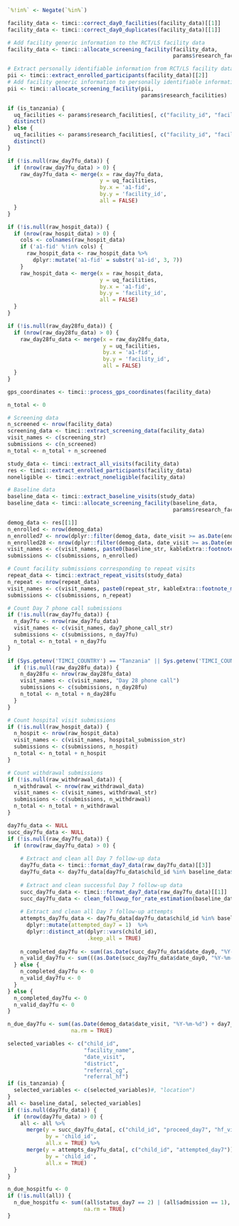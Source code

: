 ```r
`%!in%` <- Negate(`%in%`)
```

```r
facility_data <- timci::correct_day0_facilities(facility_data)[[1]]
facility_data <- timci::correct_day0_duplicates(facility_data)[[1]]
```

```r
# Add facility generic information to the RCT/LS facility data
facility_data <- timci::allocate_screening_facility(facility_data,
                                                    params$research_facilities)

# Extract personally identifiable information from RCT/LS facility data
pii <- timci::extract_enrolled_participants(facility_data)[[2]]
# Add facility generic information to personally identifiable information
pii <- timci::allocate_screening_facility(pii,
                                          params$research_facilities)

if (is_tanzania) {
  uq_facilities <- params$research_facilities[, c("facility_id", "facility_name", "intervention")] %>%
  distinct()
} else {
  uq_facilities <- params$research_facilities[, c("facility_id", "facility_name")] %>%
  distinct()
}
```

```r
if (!is.null(raw_day7fu_data)) {
  if (nrow(raw_day7fu_data) > 0) {
    raw_day7fu_data <- merge(x = raw_day7fu_data,
                             y = uq_facilities,
                             by.x = 'a1-fid',
                             by.y = 'facility_id',
                             all = FALSE)
  }
}
```

```r
if (!is.null(raw_hospit_data)) {
  if (nrow(raw_hospit_data) > 0) {
    cols <- colnames(raw_hospit_data)
    if ('a1-fid' %!in% cols) {
      raw_hospit_data <- raw_hospit_data %>%
        dplyr::mutate('a1-fid' = substr('a1-id', 3, 7))
    }
    raw_hospit_data <- merge(x = raw_hospit_data,
                             y = uq_facilities,
                             by.x = 'a1-fid',
                             by.y = 'facility_id',
                             all = FALSE)
  }
}
```

```r
if (!is.null(raw_day28fu_data)) {
  if (nrow(raw_day28fu_data) > 0) {
    raw_day28fu_data <- merge(x = raw_day28fu_data,
                              y = uq_facilities,
                              by.x = 'a1-fid',
                              by.y = 'facility_id',
                              all = FALSE)
  }
}
```

```r
gps_coordinates <- timci::process_gps_coordinates(facility_data)
```

```r
n_total <- 0

# Screening data
n_screened <- nrow(facility_data)
screening_data <- timci::extract_screening_data(facility_data)
visit_names <- c(screening_str)
submissions <- c(n_screened)
n_total <- n_total + n_screened

study_data <- timci::extract_all_visits(facility_data)
res <- timci::extract_enrolled_participants(facility_data)
noneligible <- timci::extract_noneligible(facility_data)

# Baseline data
baseline_data <- timci::extract_baseline_visits(study_data)
baseline_data <- timci::allocate_screening_facility(baseline_data,
                                                    params$research_facilities)

demog_data <- res[[1]]
n_enrolled <- nrow(demog_data)
n_enrolled7 <- nrow(dplyr::filter(demog_data, date_visit >= as.Date(end_date - 6)))
n_enrolled28 <- nrow(dplyr::filter(demog_data, date_visit >= as.Date(end_date - 27)))
visit_names <- c(visit_names, paste0(baseline_str, kableExtra::footnote_marker_number(1)))
submissions <- c(submissions, n_enrolled)

# Count facility submissions corresponding to repeat visits
repeat_data <- timci::extract_repeat_visits(study_data)
n_repeat <- nrow(repeat_data)
visit_names <- c(visit_names, paste0(repeat_str, kableExtra::footnote_marker_number(2)))
submissions <- c(submissions, n_repeat)

# Count Day 7 phone call submissions
if (!is.null(raw_day7fu_data)) {
  n_day7fu <- nrow(raw_day7fu_data)
  visit_names <- c(visit_names, day7_phone_call_str)
  submissions <- c(submissions, n_day7fu)
  n_total <- n_total + n_day7fu
}

if (Sys.getenv('TIMCI_COUNTRY') == "Tanzania" || Sys.getenv('TIMCI_COUNTRY') == "India") {
  if (!is.null(raw_day28fu_data)) {
    n_day28fu <- nrow(raw_day28fu_data)
    visit_names <- c(visit_names, "Day 28 phone call")
    submissions <- c(submissions, n_day28fu)
    n_total <- n_total + n_day28fu
  }
}

# Count hospital visit submissions
if (!is.null(raw_hospit_data)) {
  n_hospit <- nrow(raw_hospit_data)
  visit_names <- c(visit_names, hospital_submission_str)
  submissions <- c(submissions, n_hospit)
  n_total <- n_total + n_hospit
}

# Count withdrawal submissions
if (!is.null(raw_withdrawal_data)) {
  n_withdrawal <- nrow(raw_withdrawal_data)
  visit_names <- c(visit_names, withdrawal_str)
  submissions <- c(submissions, n_withdrawal)
  n_total <- n_total + n_withdrawal
}
```

```r
day7fu_data <- NULL
succ_day7fu_data <- NULL
if (!is.null(raw_day7fu_data)) {
  if (nrow(raw_day7fu_data) > 0) {
    
    # Extract and clean all Day 7 follow-up data
    day7fu_data <- timci::format_day7_data(raw_day7fu_data)[[3]]
    day7fu_data <- day7fu_data[day7fu_data$child_id %in% baseline_data$child_id, ]
    
    # Extract and clean successful Day 7 follow-up data
    succ_day7fu_data <- timci::format_day7_data(raw_day7fu_data)[[1]]
    succ_day7fu_data <- clean_followup_for_rate_estimation(baseline_data, succ_day7fu_data)
    
    # Extract and clean all Day 7 follow-up attempts
    attempts_day7fu_data <- day7fu_data[day7fu_data$child_id %in% baseline_data$child_id, ] %>%
      dplyr::mutate(attempted_day7 = 1)  %>%
      dplyr::distinct_at(dplyr::vars(child_id),
                         .keep_all = TRUE)
    
    n_completed_day7fu <- sum((as.Date(succ_day7fu_data$date_day0, "%Y-%m-%d") + day7_wmin) <= Sys.Date(), na.rm = TRUE) 
    n_valid_day7fu <- sum(((as.Date(succ_day7fu_data$date_day0, "%Y-%m-%d") + day7_wmin) <= Sys.Date()) & (succ_day7fu_data$days >= day7_wmin) & (succ_day7fu_data$days <= day7_wmax), na.rm = TRUE) 
  } else {
    n_completed_day7fu <- 0
    n_valid_day7fu <- 0
  }
} else {
  n_completed_day7fu <- 0
  n_valid_day7fu <- 0
}
```

```r
n_due_day7fu <- sum((as.Date(demog_data$date_visit, "%Y-%m-%d") + day7_wmin) <= Sys.Date(),
                    na.rm = TRUE)
```

```r
selected_variables <- c("child_id",
                        "facility_name",
                        "date_visit",
                        "district",
                        "referral_cg",
                        "referral_hf")
if (is_tanzania) {
  selected_variables <- c(selected_variables)#, "location")
}
all <- baseline_data[, selected_variables]
if (!is.null(day7fu_data)) {
  if (nrow(day7fu_data) > 0) {
    all <- all %>%
      merge(y = succ_day7fu_data[, c("child_id", "proceed_day7", "hf_visit_type", "status_day7", "admission", "date_call")],
            by = 'child_id',
            all.x = TRUE) %>%
      merge(y = attempts_day7fu_data[, c("child_id", "attempted_day7")],
            by = 'child_id',
            all.x = TRUE)
  }
}
```

```r
n_due_hospitfu <- 0
if (!is.null(all)) {
  n_due_hospitfu <- sum((all$status_day7 == 2) | (all$admission == 1),
                        na.rm = TRUE)
}
```

